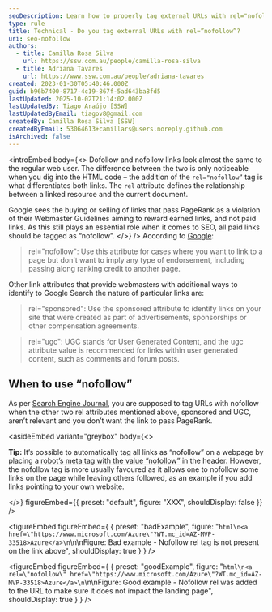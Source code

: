 ```yaml
---
seoDescription: Learn how to properly tag external URLs with rel="nofollow" and understand its impact on SEO, ensuring compliant and effective backlink strategies.
type: rule
title: Technical - Do you tag external URLs with rel=”nofollow”?
uri: seo-nofollow
authors:
  - title: Camilla Rosa Silva
    url: https://ssw.com.au/people/camilla-rosa-silva
  - title: Adriana Tavares
    url: https://www.ssw.com.au/people/adriana-tavares
created: 2023-01-30T05:40:46.000Z
guid: b96b7400-8717-4c19-867f-5ad643ba8fd5
lastUpdated: 2025-10-02T21:14:02.000Z
lastUpdatedBy: Tiago Araújo [SSW]
lastUpdatedByEmail: tiagov8@gmail.com
createdBy: Camilla Rosa Silva [SSW]
createdByEmail: 53064613+camillars@users.noreply.github.com
isArchived: false
---
```


<introEmbed
  body={<>
Dofollow and nofollow links look almost the same to the regular web user. The difference between the two is only noticeable when you dig into the HTML code – the addition of the `rel="nofollow”` tag is what differentiates both links. The `rel` attribute defines the relationship between a linked resource and the current document.

Google sees the buying or selling of links that pass PageRank as a violation of their Webmaster Guidelines aiming to reward earned links, and not paid links. As this still plays an essential role when it comes to SEO, all paid links should be tagged as “nofollow”.
  </>}
/>
According to [Google](https://developers.google.com/search/blog/2019/09/evolving-nofollow-new-ways-to-identify):

> rel="nofollow": Use this attribute for cases where you want to link to a page but don't want to imply any type of endorsement, including passing along ranking credit to another page.

Other link attributes that provide webmasters with additional ways to identify to Google Search the nature of particular links are:

> rel="sponsored": Use the sponsored attribute to identify links on your site that were created as part of advertisements, sponsorships or other compensation agreements.

> rel="ugc": UGC stands for User Generated Content, and the ugc attribute value is recommended for links within user generated content, such as comments and forum posts.

## When to use “nofollow”

As per [Search Engine Journal](https://www.searchenginejournal.com/when-to-use-nofollow-on-links/), you are supposed to tag URLs with nofollow when the other two rel attributes mentioned above, sponsored and UGC, aren’t relevant and you don’t want the link to pass PageRank.

<asideEmbed
  variant="greybox"
  body={<>
    
**Tip:** It’s possible to automatically tag all links as “nofollow” on a webpage by placing a [robot’s meta tag with the value “nofollow”](https://developers.google.com/search/docs/crawling-indexing/special-tags) in the header. However, the nofollow tag is more usually favoured as it allows one to nofollow some links on the page while leaving others followed, as an example if you add links pointing to your own website.

  </>}
  figureEmbed={{
    preset: "default",
    figure: "XXX",
    shouldDisplay: false
  }}
/>

<figureEmbed figureEmbed={ {
  preset: "badExample",
  figure: "```html\n<a href=\"https://www.microsoft.com/Azure\"?WT.mc_id=AZ-MVP-33518>Azure</a>\n```\n\nFigure: Bad example - Nofollow rel tag is not present on the link above",
  shouldDisplay: true
} } />


<figureEmbed figureEmbed={ {
  preset: "goodExample",
  figure: "```html\n<a rel=\"nofollow\" href=\"https://www.microsoft.com/Azure\"?WT.mc_id=AZ-MVP-33518>Azure</a>\n```\n\nFigure: Good example - Nofollow rel was added to the URL to make sure it does not impact the landing page",
  shouldDisplay: true
} } />
